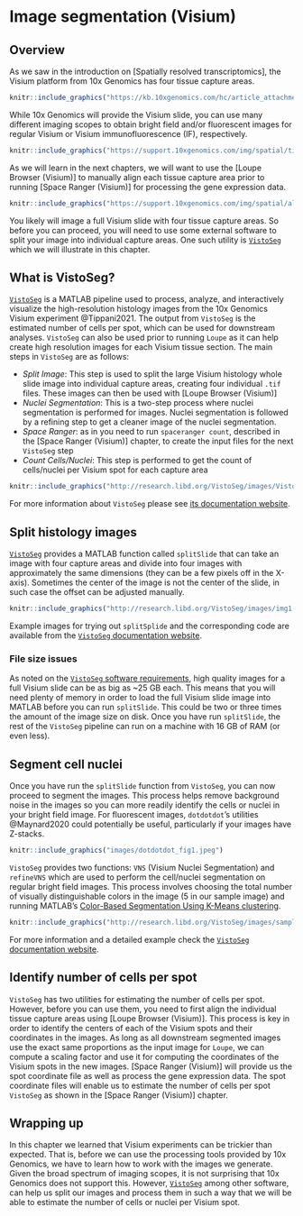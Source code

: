 # Image segmentation (Visium)


## Overview

As we saw in the introduction on [Spatially resolved transcriptomics], the Visium platform from 10x Genomics has four tissue capture areas. 

```r
knitr::include_graphics("https://kb.10xgenomics.com/hc/article_attachments/360042142472/Picture1.png")
```

While 10x Genomics will provide the Visium slide, you can use many different imaging scopes to obtain bright field and/or fluorescent images for regular Visium or Visium immunofluorescence (IF), respectively.

```r
knitr::include_graphics("https://support.10xgenomics.com/img/spatial/tissue_lowres_image_brightfield.png")
```

As we will learn in the next chapters, we will want to use the [Loupe Browser (Visium)] to manually align each tissue capture area prior to running [Space Ranger (Visium)] for processing the gene expression data.

```r
knitr::include_graphics("https://support.10xgenomics.com/img/spatial/aligned_fiducials.jpg")
```

You likely will image a full Visium slide with four tissue capture areas. So before you can proceed, you will need to use some external software to split your image into individual capture areas. One such utility is [`VistoSeg`](http://research.libd.org/VistoSeg/) which we will illustrate in this chapter.


## What is VistoSeg?

[`VistoSeg`](http://research.libd.org/VistoSeg/) is a MATLAB pipeline used to process, analyze, and interactively visualize the high-resolution histology images from the 10x Genomics Visium experiment @Tippani2021. The output from `VistoSeg` is the estimated number of cells per spot, which can be used for downstream analyses. `VistoSeg` can also be used prior to running `Loupe` as it can help create high resolution images for each Visium tissue section. The main steps in `VistoSeg` are as follows:

- *Split Image*: This step is used to split the large Visium histology whole slide image into individual capture areas, creating four individual `.tif` files. These images can then be used with [Loupe Browser (Visium)]
- *Nuclei Segmentation*: This is a two-step process where nuclei segmentation is performed for images. Nuclei segmentation is followed by a refining step to get a cleaner image of the nuclei segmentation.
- *Space Ranger*: as in you need to run `spaceranger count`, described in the [Space Ranger (Visium)] chapter, to create the input files for the next `VistoSeg` step
- *Count Cells/Nuclei*: This step is performed to get the count of cells/nuclei per Visium spot for each capture area

```r
knitr::include_graphics("http://research.libd.org/VistoSeg/images/VistoSeg.png")
```

For more information about `VistoSeg` please see [its documentation website](http://research.libd.org/VistoSeg/).

## Split histology images

[`VistoSeg`](http://research.libd.org/VistoSeg/) provides a MATLAB function called `splitSlide` that can take an image with four capture areas and divide into four images with approximately the same dimensions (they can be a few pixels off in the X-axis). Sometimes the center of the image is not the center of the slide, in such case the offset can be adjusted manually.

```r
knitr::include_graphics("http://research.libd.org/VistoSeg/images/img1.png")
```

Example images for trying out `splitSplide` and the corresponding code are available from the [`VistoSeg` documentation website](http://research.libd.org/VistoSeg/step-1-split-visium-histology-whole-slide-image-into-individual-capture-area-images.html).


### File size issues

As noted on the [`VistoSeg` software requirements](http://research.libd.org/VistoSeg/index.html#software-requirements), high quality images for a full Visium slide can be as big as ~25 GB each. This means that you will need plenty of memory in order to load the full Visium slide image into MATLAB before you can run `splitSlide`. This could be two or three times the amount of the image size on disk. Once you have run `splitSlide`, the rest of the `VistoSeg` pipeline can run on a machine with 16 GB of RAM (or even less).

## Segment cell nuclei

Once you have run the `splitSlide` function from `VistoSeg`, you can now proceed to segment the images. This process helps remove background noise in the images so you can more readily identify the cells or nuclei in your bright field image. For fluorescent images, `dotdotdot`'s utilities @Maynard2020 could potentially be useful, particularly if your images have Z-stacks. 

```r
knitr::include_graphics("images/dotdotdot_fig1.jpeg")
```

`VistoSeg` provides two functions: `VNS` (Visium Nuclei Segmentation) and `refineVNS` which are used to perform the cell/nuclei segmentation on regular bright field images. This process involves choosing the total number of visually distinguishable colors in the image (5 in our sample image) and running MATLAB's [Color-Based Segmentation Using K-Means clustering](https://www.mathworks.com/help/images/color-based-segmentation-using-k-means-clustering.html).

```r
knitr::include_graphics("http://research.libd.org/VistoSeg/images/sampleimage_index3.png")
```

For more information and a detailed example check the [`VistoSeg` documentation website](http://research.libd.org/VistoSeg/step-1-split-visium-histology-whole-slide-image-into-individual-capture-area-images.html).

## Identify number of cells per spot

`VistoSeg` has two utilities for estimating the number of cells per spot. However, before you can use them, you need to first align the individual tissue capture areas using [Loupe Browser (Visium)]. This process is key in order to identify the centers of each of the Visium spots and their coordinates in the images. As long as all downstream segmented images use the exact same proportions as the input image for `Loupe`, we can compute a scaling factor and use it for computing the coordinates of the Visium spots in the new images. [Space Ranger (Visium)] will provide us the spot coordinate file as well as process the gene expression data. The spot coordinate files will enable us to estimate the number of cells per spot `VistoSeg` as shown in the [Space Ranger (Visium)] chapter.

## Wrapping up

In this chapter we learned that Visium experiments can be trickier than expected. That is, before we can use the processing tools provided by 10x Genomics, we have to learn how to work with the images we generate. Given the broad spectrum of imaging scopes, it is not surprising that 10x Genomics does not support this. However, [`VistoSeg`](http://research.libd.org/VistoSeg/) among other software, can help us split our images and process them in such a way that we will be able to estimate the number of cells or nuclei per Visium spot. 
